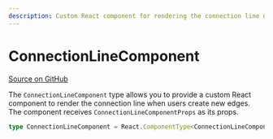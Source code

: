 ```yaml
---
description: Custom React component for rendering the connection line during edge creation.
---
```


# ConnectionLineComponent

[Source on GitHub](https://github.com/xyflow/xyflow/blob/main/packages/react/src/types/edges.ts#L265)

The `ConnectionLineComponent` type allows you to provide a custom React component to render the connection line when users create new edges. The component receives `ConnectionLineComponentProps` as its props.

```ts
type ConnectionLineComponent = React.ComponentType<ConnectionLineComponentProps>;
```
